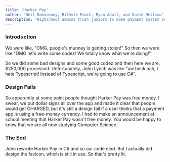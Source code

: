```yaml
---
title: 'Harker Pay'
author: 'Neil Ramaswamy, Rithvik Panch, Ryan Adolf, and David Melisso'
description: 'Highschool admins trust juniors to make payment system and it goes surprisingly well'
---
```


<h3>Introduction</h3>

We were like, "OMG, people's munney is getting stolen!" So then we were like "OMG let's write some codez! We totally know what we're doing!"

So we did some bad designs and some good codez and then here we are, $250,000 processed. Unfortunately, John Lynch was like "aw heck nah, I hate Typescript! Instead of Typescript, we're going to use C#".

<h3>Design Fails</h3>

So apparently at some point people thought Harker Pay was free money. I swear, we put dollar signs all over the app and made it clear that people would get CHARGED, but it's still a design fail if a user thinks that a payment app is using a free-money currency. I had to make an announcement at school meeting that Harker Pay wasn't free money. You would be happy to know that we are all now studying Computer Science.

<h3>The End</h3>

John rewrote Harker Pay in C# and so our code died. But I actually did design the favicon, which is still in use. So that's pretty lit.
